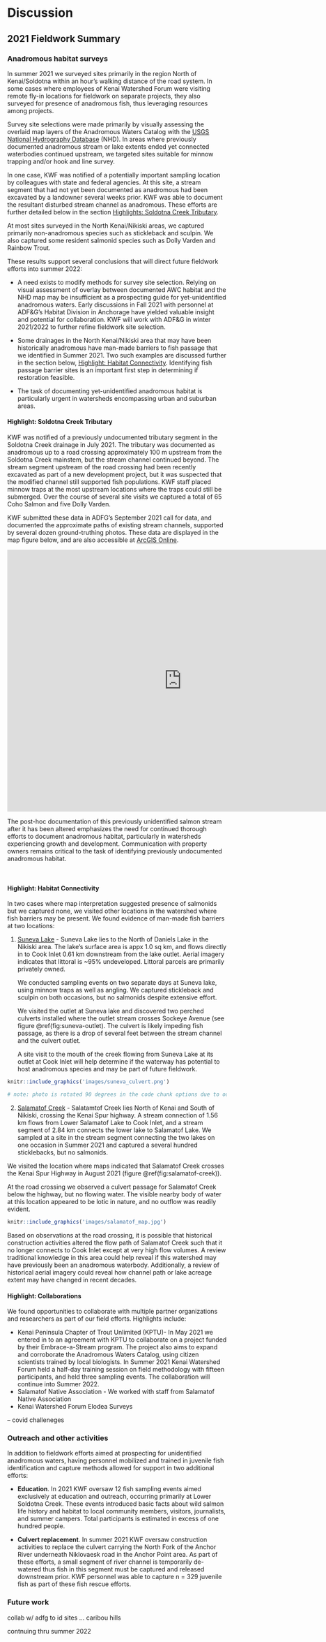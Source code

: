 # Discussion

## 2021 Fieldwork Summary

### Anadromous habitat surveys

In summer 2021 we surveyed sites primarily in the region North of Kenai/Soldotna within an hour's walking distance of the road system. In some cases where employees of Kenai Watershed Forum were visiting remote fly-in locations for fieldwork on separate projects, they also surveyed for presence of anadromous fish, thus leveraging resources among projects.

Survey site selections were made primarily by visually assessing the overlaid map layers of the Anadromous Waters Catalog with the [USGS National Hydrography Database](https://www.usgs.gov/core-science-systems/ngp/national-hydrography) (NHD). In areas where previously documented anadromous stream or lake extents ended yet connected waterbodies continued upstream, we targeted sites suitable for minnow trapping and/or hook and line survey.

In one case, KWF was notified of a potentially important sampling location by colleagues with state and federal agencies. At this site, a stream segment that had not yet been documented as anadromous had been excavated by a landowner several weeks prior. KWF was able to document the resultant disturbed stream channel as anadromous. These efforts are further detailed below in the section [Highlights: Soldotna Creek Tributary](###%20Highlight:%20Soldotna%20Creek%20Tributary).

At most sites surveyed in the North Kenai/Nikiski areas, we captured primarily non-anadromous species such as stickleback and sculpin. We also captured some resident salmonid species such as Dolly Varden and Rainbow Trout.

These results support several conclusions that will direct future fieldwork efforts into summer 2022:

-   A need exists to modify methods for survey site selection. Relying on visual assessment of overlay between documented AWC habitat and the NHD map may be insufficient as a prospecting guide for yet-unidentified anadromous waters. Early discussions in Fall 2021 with personnel at ADF&G's Habitat Division in Anchorage have yielded valuable insight and potential for collaboration. KWF will work with ADF&G in winter 2021/2022 to further refine fieldwork site selection.

-   Some drainages in the North Kenai/Nikiski area that may have been historically anadromous have man-made barriers to fish passage that we identified in Summer 2021. Two such examples are discussed further in the section below, [Highlight: Habitat Connectivity](####%20Highlight:%20Habitat%20Connectivity). Identifying fish passage barrier sites is an important first step in determining if restoration feasible.

-   The task of documenting yet-unidentified anadromous habitat is particularly urgent in watersheds encompassing urban and suburban areas.

#### Highlight: Soldotna Creek Tributary

KWF was notified of a previously undocumented tributary segment in the Soldotna Creek drainage in July 2021. The tributary was documented as anadromous up to a road crossing approximately 100 m upstream from the Soldotna Creek mainstem, but the stream channel continued beyond. The stream segment upstream of the road crossing had been recently excavated as part of a new development project, but it was suspected that the modified channel still supported fish populations. KWF staff placed minnow traps at the most upstream locations where the traps could still be submerged. Over the course of several site visits we captured a total of 65 Coho Salmon and five Dolly Varden.

KWF submitted these data in ADFG's September 2021 call for data, and documented the approximate paths of existing stream channels, supported by several dozen ground-truthing photos. These data are displayed in the map figure below, and are also accessible at [ArcGIS Online](https://www.arcgis.com/apps/webappviewer/index.html?id=04f8f5082147442bae030507a303b686&extent=-16811989.9598%2C8510367.6671%2C-16810169.803%2C8511166.6729%2C102100&showLayers=csv_417%3BconvertedByApolloMapping_1__shapefile_6944_0%3BAWC_2020_Layers_9843%3BWetlands_6390_0%3BWetlands_6390_1%3Bnhd_1571_2%3Bnhd_1571_3%3Bnhd_1571_4%3Bnhd_1571_5%3Bnhd_1571_6).

<iframe width="800" height="600" frameborder="0" scrolling="no" allowfullscreen src="https://arcg.is/1XO9n5">

</iframe>

The post-hoc documentation of this previously unidentified salmon stream after it has been altered emphasizes the need for continued thorough efforts to document anadromous habitat, particularly in watersheds experiencing growth and development. Communication with property owners remains critical to the task of identifying previously undocumented anadromous habitat.

<br>

#### Highlight: Habitat Connectivity

In two cases where map interpretation suggested presence of salmonids but we captured none, we visited other locations in the watershed where fish barriers may be present. We found evidence of man-made fish barriers at two locations:

1.  [Suneva Lake]{.ul} - Suneva Lake lies to the North of Daniels Lake in the Nikiski area. The lake's surface area is appx 1.0 sq km, and flows directly in to Cook Inlet 0.61 km downstream from the lake outlet. Aerial imagery indicates that littoral is \~95% undeveloped. Littoral parcels are primarily privately owned.

    We conducted sampling events on two separate days at Suneva lake, using minnow traps as well as angling. We captured stickleback and sculpin on both occasions, but no salmonids despite extensive effort.

    We visited the outlet at Suneva lake and discovered two perched culverts installed where the outlet stream crosses Sockeye Avenue (see figure \@ref(fig:suneva-outlet). The culvert is likely impeding fish passage, as there is a drop of several feet between the stream channel and the culvert outlet.

    A site visit to the mouth of the creek flowing from Suneva Lake at its outlet at Cook Inlet will help determine if the waterway has potential to host anadromous species and may be part of future fieldwork.

```r

knitr::include_graphics('images/suneva_culvert.png')

# note: photo is rotated 90 degrees in the code chunk options due to odd behavior; photo was showing up sideways upon document knit
```

2.  [Salamatof Creek]{.ul} - Salatamtof Creek lies North of Kenai and South of Nikiski, crossing the Kenai Spur highway. A stream connection of 1.56 km flows from Lower Salamatof Lake to Cook Inlet, and a stream segment of 2.84 km connects the lower lake to Salamatof Lake. We sampled at a site in the stream segment connecting the two lakes on one occasion in Summer 2021 and captured a several hundred sticklebacks, but no salmonids.

We visited the location where maps indicated that Salamatof Creek crosses the Kenai Spur Highway in August 2021 (figure \@ref(fig:salamatof-creek)).

At the road crossing we observed a culvert passage for Salamatof Creek below the highway, but no flowing water. The visible nearby body of water at this location appeared to be lotic in nature, and no outflow was readily evident.

```r

knitr::include_graphics('images/salamatof_map.jpg')

```

Based on observations at the road crossing, it is possible that historical construction activities altered the flow path of Salamatof Creek such that it no longer connects to Cook Inlet except at very high flow volumes. A review traditional knowledge in this area could help reveal if this watershed may have previously been an anadromous waterbody. Additionally, a review of historical aerial imagery could reveal how channel path or lake acreage extent may have changed in recent decades.

#### Highlight: Collaborations

We found opportunities to collaborate with multiple partner organizations and researchers as part of our field efforts. Highlights include:

-   Kenai Peninsula Chapter of Trout Unlimited (KPTU)- In May 2021 we entered in to an agreement with KPTU to collaborate on a project funded by their Embrace-a-Stream program. The project also aims to expand and corroborate the Anadromous Waters Catalog, using citizen scientists trained by local biologists. In Summer 2021 Kenai Watershed Forum held a half-day training session on field methodology with fifteen participants, and held three sampling events. The collaboration will continue into Summer 2022.
-   Salamatof Native Association - We worked with staff from Salamatof Native Association
-   Kenai Watershed Forum Elodea Surveys

-- covid challeneges

### Outreach and other activities

In addition to fieldwork efforts aimed at prospecting for unidentified anadromous waters, having personnel mobilized and trained in juvenile fish identification and capture methods allowed for support in two additional efforts:

-   **Education**. In 2021 KWF oversaw 12 fish sampling events aimed exclusively at education and outreach, occurring primarily at Lower Soldotna Creek. These events introduced basic facts about wild salmon life history and habitat to local community members, visitors, journalists, and summer campers. Total participants is estimated in excess of one hundred people.

-   **Culvert replacement**. In summer 2021 KWF oversaw construction activities to replace the culvert carrying the North Fork of the Anchor River underneath Niklovaesk road in the Anchor Point area. As part of these efforts, a small segment of river channel is temporarily de-watered thus fish in this segment must be captured and released downstream prior. KWF personnel was able to capture n = 329 juvenile fish as part of these fish rescue efforts.

### Future work

collab w/ adfg to id sites ... caribou hills

contnuing thru summer 2022
